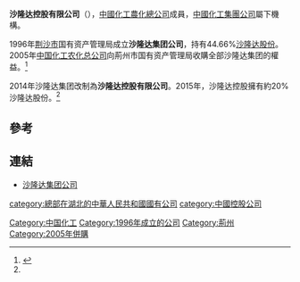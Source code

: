 '''沙隆达控股有限公司'''（'''{{lang-en|Sanonda Holdings Co., Ltd.}}'''），[[中國化工農化總公司|中國化工農化總公司]]成員，[[中國化工集團公司|中國化工集團公司]]屬下機構。

1996年[[荊州市|荆沙市]]国有资产管理局成立'''沙隆达集团公司'''，持有44.66%[[沙隆达股份|沙隆达股份]]。2005年[[中国化工农化总公司|中国化工农化总公司]]向荊州市国有资产管理局收購全部沙隆达集团的權益。<ref name=Sanonda2015AR>{{Cite web |url=http://disclosure.szse.cn/finalpage/2016-03-18/1202054100.PDF |title=沙隆达股份2015年年報 |access-date=2016-10-27 |archive-url=https://web.archive.org/web/20161027194740/http://disclosure.szse.cn/finalpage/2016-03-18/1202054100.PDF |archive-date=2016-10-27 |dead-url=yes }}</ref> 

2014年沙隆达集团改制為'''沙隆达控股有限公司'''。2015年，沙隆达控股擁有約20%沙隆达股份。<ref name=Sanonda2015AR/>
==參考==
{{reflist}}

== 連結 ==
*[http://www.sanonda.cn 沙隆达集团公司] {{Wayback|url=http://www.sanonda.cn/ |date=20140101005042 }}

[[category:總部在湖北的中華人民共和國國有公司|category:總部在湖北的中華人民共和國國有公司]]
[[Category:中国化工|Category:中国化工]]
[[category:中國控股公司|category:中國控股公司]]
[[Category:1996年成立的公司|Category:1996年成立的公司]]
[[Category:荊州|Category:荊州]]
[[Category:2005年併購|Category:2005年併購]]